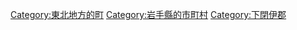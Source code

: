 {{Commonscat|Iwaizumi, Iwate}}
{{Catmore}}

{{DEFAULTSORT:Iwaizumi}}
[[Category:東北地方的町|Category:東北地方的町]]
[[Category:岩手縣的市町村|Category:岩手縣的市町村]]
[[Category:下閉伊郡|Category:下閉伊郡]]